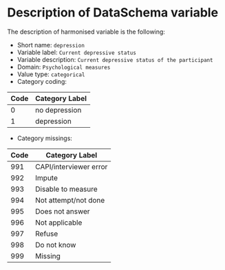 # Description of DataSchema variable

The description of harmonised variable is the following:

* Short name: `depression`
* Variable label: `Current depressive status`
* Variable description: `Current depressive status of the participant`
* Domain: `Psychological measures`
* Value type: `categorical`
* Category coding:

**Code** | **Category Label**
-------- | ------------------
0        | no depression
1        | depression

* Category missings: 

**Code** | **Category Label**
----| ------------------
991 | CAPI/interviewer error
992 | Impute
993 | Disable to measure
994 | Not attempt/not done
995 | Does not answer
996 | Not applicable
997 | Refuse
998 | Do not know
999 | Missing


